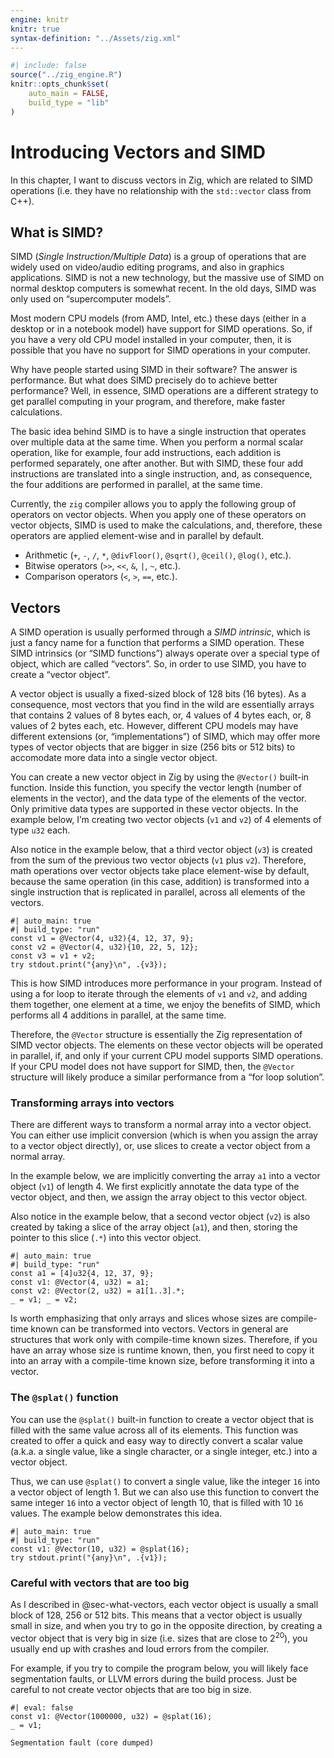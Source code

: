 ```yaml
---
engine: knitr
knitr: true
syntax-definition: "../Assets/zig.xml"
---
```



```r
#| include: false
source("../zig_engine.R")
knitr::opts_chunk$set(
    auto_main = FALSE,
    build_type = "lib"
)
```




# Introducing Vectors and SIMD {#sec-vectors-simd}

In this chapter, I want to discuss vectors in Zig, which are
related to SIMD operations (i.e. they have no relationship with the `std::vector` class
from C++).

## What is SIMD?

SIMD (*Single Instruction/Multiple Data*) is a group of operations that are widely used
on video/audio editing programs, and also in graphics applications. SIMD is not a new technology,
but the massive use of SIMD on normal desktop computers is somewhat recent. In the old days, SIMD
was only used on "supercomputer models".

Most modern CPU models (from AMD, Intel, etc.) these days (either in a desktop or in a
notebook model) have support for SIMD operations. So, if you have a very old CPU model installed in your
computer, then, it is possible that you have no support for SIMD operations in your computer.

Why have people started using SIMD in their software? The answer is performance.
But what does SIMD precisely do to achieve better performance? Well, in essence, SIMD operations are a different
strategy to get parallel computing in your program, and therefore, make faster calculations.

The basic idea behind SIMD is to have a single instruction that operates over multiple data
at the same time. When you perform a normal scalar operation, like for example, four add instructions,
each addition is performed separately, one after another. But with SIMD, these four add instructions
are translated into a single instruction, and, as consequence, the four additions are performed
in parallel, at the same time.

Currently, the `zig` compiler allows you to apply the following group of operators on vector objects.
When you apply one of these operators on vector objects, SIMD is used to make the calculations, and,
therefore, these operators are applied element-wise and in parallel by default.

- Arithmetic (`+`, `-`, `/`, `*`, `@divFloor()`, `@sqrt()`,  `@ceil()`, `@log()`, etc.).
- Bitwise operators (`>>`, `<<`, `&`, `|`, `~`, etc.).
- Comparison operators (`<`, `>`, `==`, etc.).


## Vectors {#sec-what-vectors}

A SIMD operation is usually performed through a *SIMD intrinsic*, which is just a fancy
name for a function that performs a SIMD operation. These SIMD intrinsics (or "SIMD functions")
always operate over a special type of object, which are called "vectors". So,
in order to use SIMD, you have to create a "vector object".

A vector object is usually a fixed-sized block of 128 bits (16 bytes).
As a consequence, most vectors that you find in the wild are essentially arrays that contains 2 values of 8 bytes each,
or, 4 values of 4 bytes each, or, 8 values of 2 bytes each, etc.
However, different CPU models may have different extensions (or, "implementations") of SIMD,
which may offer more types of vector objects that are bigger in size (256 bits or 512 bits)
to accomodate more data into a single vector object.

You can create a new vector object in Zig by using the `@Vector()` built-in function. Inside this function,
you specify the vector length (number of elements in the vector), and the data type of the elements
of the vector. Only primitive data types are supported in these vector objects.
In the example below, I'm creating two vector objects (`v1` and `v2`) of 4 elements of type `u32` each.

Also notice in the example below, that a third vector object (`v3`) is created from the
sum of the previous two vector objects (`v1` plus `v2`). Therefore,
math operations over vector objects take place element-wise by default, because
the same operation (in this case, addition) is transformed into a single instruction
that is replicated in parallel, across all elements of the vectors.


```zig
#| auto_main: true
#| build_type: "run"
const v1 = @Vector(4, u32){4, 12, 37, 9};
const v2 = @Vector(4, u32){10, 22, 5, 12};
const v3 = v1 + v2;
try stdout.print("{any}\n", .{v3});
```

This is how SIMD introduces more performance in your program. Instead of using a for loop
to iterate through the elements of `v1` and `v2`, and adding them together, one element at a time,
we enjoy the benefits of SIMD, which performs all 4 additions in parallel, at the same time.

Therefore, the `@Vector` structure is essentially the Zig representation of SIMD vector objects.
The elements on these vector objects will be operated in parallel, if, and only if your current CPU model
supports SIMD operations. If your CPU model does not have support for SIMD, then, the `@Vector` structure will
likely produce a similar performance from a "for loop solution".


### Transforming arrays into vectors

There are different ways to transform a normal array into a vector object.
You can either use implicit conversion (which is when you assign the array to
a vector object directly), or, use slices to create a vector object from a normal array.

In the example below, we are implicitly converting the array `a1` into a vector object (`v1`)
of length 4. We first explicitly annotate the data type of the vector object,
and then, we assign the array object to this vector object.

Also notice in the example below, that a second vector object (`v2`) is also created
by taking a slice of the array object (`a1`), and then, storing the pointer to this
slice (`.*`) into this vector object.


```zig
#| auto_main: true
#| build_type: "run"
const a1 = [4]u32{4, 12, 37, 9};
const v1: @Vector(4, u32) = a1;
const v2: @Vector(2, u32) = a1[1..3].*;
_ = v1; _ = v2;
```


Is worth emphasizing that only arrays and slices whose sizes
are compile-time known can be transformed into vectors. Vectors in general
are structures that work only with compile-time known sizes. Therefore, if
you have an array whose size is runtime known, then, you first need to
copy it into an array with a compile-time known size, before transforming it into a vector.



### The `@splat()` function

You can use the `@splat()` built-in function to create a vector object that is filled
with the same value across all of its elements. This function was created to offer a quick
and easy way to directly convert a scalar value (a.k.a. a single value, like a single character, or a single integer, etc.)
into a vector object.

Thus, we can use `@splat()` to convert a single value, like the integer `16` into a vector object
of length 1. But we can also use this function to convert the same integer `16` into a
vector object of length 10, that is filled with 10 `16` values. The example below demonstrates
this idea.

```zig
#| auto_main: true
#| build_type: "run"
const v1: @Vector(10, u32) = @splat(16);
try stdout.print("{any}\n", .{v1});
```



### Careful with vectors that are too big

As I described in @sec-what-vectors, each vector object is usually a small block of 128, 256 or 512 bits.
This means that a vector object is usually small in size, and when you try to go in the opposite direction,
by creating a vector object that is very big in size (i.e. sizes that are close to $2^{20}$),
you usually end up with crashes and loud errors from the compiler.

For example, if you try to compile the program below, you will likely face segmentation faults, or LLVM errors during
the build process. Just be careful to not create vector objects that are too big in size.

```zig
#| eval: false
const v1: @Vector(1000000, u32) = @splat(16);
_ = v1;
```

```
Segmentation fault (core dumped)
```





